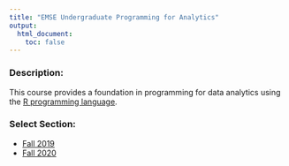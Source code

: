 ```yaml
---
title: "EMSE Undergraduate Programming for Analytics"
output:
  html_document:
    toc: false
---
```


### Description: 

This course provides a foundation in programming for data analytics using the [R programming language](https://www.r-project.org/).

### Select Section: 

- [Fall 2019](https://emse6574-gwu.github.io/2019-Fall)
- [Fall 2020](https://emse-p4a-gwu.github.io/2020-Fall)
